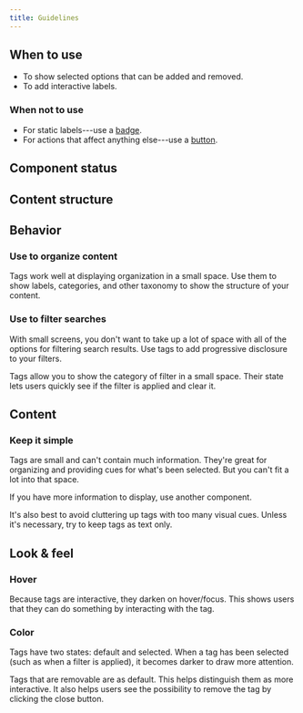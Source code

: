 ```yaml
---
title: Guidelines
---
```


<ReactExample exampleId="Tag" />

## When to use

- To show selected options that can be added and removed.
- To add interactive labels.

### When not to use

- For static labels---use a [badge](/components/information/badge/).
- For actions that affect anything else---use a [button](/components/action/button/).

## Component status

<ComponentStatus component="Tag" />

## Content structure

<FigmaFile
  file="4QJZqvBvRrLu6t9mwObCkA"
  node="208%3A0"
  alt="Label: describes tag meaning and works best when short; icon: visually supports tag meaning; remove icon: optionally gives the option to remove tag."
/>

## Behavior

### Use to organize content

Tags work well at displaying organization in a small space.
Use them to show labels, categories, and other taxonomy
to show the structure of your content.

### Use to filter searches

With small screens,
you don't want to take up a lot of space with all of the options for filtering search results.
Use tags to add progressive disclosure to your filters.

Tags allow you to show the category of filter in a small space.
Their state lets users quickly see if the filter is applied and clear it.

<ReactExample exampleId="Tag filters" />

## Content

### Keep it simple

Tags are small and can't contain much information.
They're great for organizing and providing cues for what's been selected.
But you can't fit a lot into that space.

If you have more information to display, use another component.

It's also best to avoid cluttering up tags with too many visual cues.
Unless it's necessary, try to keep tags as text only.

## Look & feel

<FigmaFile
  file="fannvRpkOJK6uxxT33EKaa"
  node="149%3A1596"
  alt="A visual comparison of tag states with and without hover/focus."
/>

### Hover

Because tags are interactive, they darken on hover/focus.
This shows users that they can do something by interacting with the tag.

### Color

Tags have two states: default and selected.
When a tag has been selected (such as when a filter is applied),
it becomes darker to draw more attention.

Tags that are removable are <InlineToken value="paletteBlueLight" alternateName /> as default.
This helps distinguish them as more interactive.
It also helps users see the possibility to remove the tag by clicking the close button.
